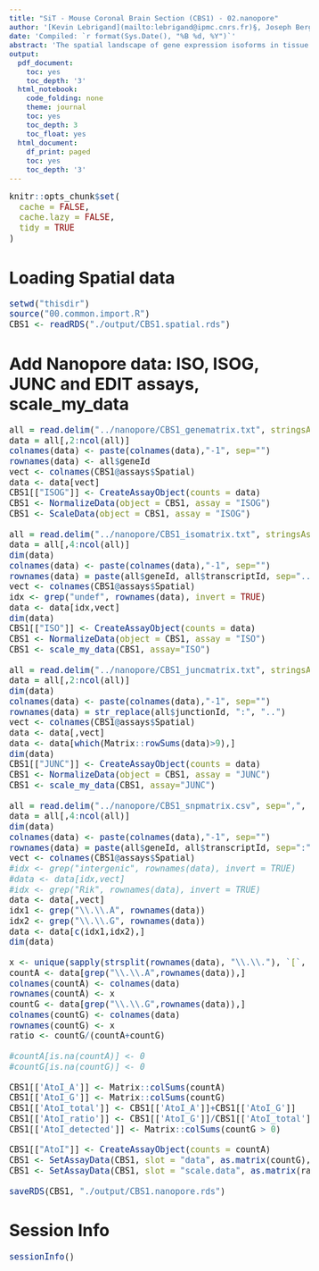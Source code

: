 ```yaml
---
title: "SiT - Mouse Coronal Brain Section (CBS1) - 02.nanopore"
author: '[Kevin Lebrigand](mailto:lebrigand@ipmc.cnrs.fr)§, Joseph Bergenstråhle §, Kim Thrane §, Annelie Mollbrink, Pascal Barbry, Rainer Waldmann and Joakim Lundeberg'
date: 'Compiled: `r format(Sys.Date(), "%B %d, %Y")`'
abstract: 'The spatial landscape of gene expression isoforms in tissue sections.'
output:
  pdf_document:
    toc: yes
    toc_depth: '3'
  html_notebook:
    code_folding: none
    theme: journal
    toc: yes
    toc_depth: 3
    toc_float: yes
  html_document:
    df_print: paged
    toc: yes
    toc_depth: '3'
---
```


<style type="text/css">

body, td {
   font-size: 15px;
}
code.r{
  font-size: 15px;
}
pre {
  font-size: 15px
}
</style>

```r
knitr::opts_chunk$set(
  cache = FALSE,
  cache.lazy = FALSE,
  tidy = TRUE
)

```

# Loading Spatial data

```r

setwd("thisdir")
source("00.common.import.R")
CBS1 <- readRDS("./output/CBS1.spatial.rds")

```

# Add Nanopore data: ISO, ISOG, JUNC and EDIT assays, scale_my_data

```r

all = read.delim("../nanopore/CBS1_genematrix.txt", stringsAsFactors = F)
data = all[,2:ncol(all)]
colnames(data) <- paste(colnames(data),"-1", sep="")
rownames(data) <- all$geneId
vect <- colnames(CBS1@assays$Spatial)
data <- data[vect]
CBS1[["ISOG"]] <- CreateAssayObject(counts = data)
CBS1 <- NormalizeData(object = CBS1, assay = "ISOG")
CBS1 <- ScaleData(object = CBS1, assay = "ISOG")

all = read.delim("../nanopore/CBS1_isomatrix.txt", stringsAsFactors = F)
data = all[,4:ncol(all)]
dim(data)
colnames(data) <- paste(colnames(data),"-1", sep="")
rownames(data) = paste(all$geneId, all$transcriptId, sep="..")
vect <- colnames(CBS1@assays$Spatial)
idx <- grep("undef", rownames(data), invert = TRUE)
data <- data[idx,vect]
dim(data)
CBS1[["ISO"]] <- CreateAssayObject(counts = data)
CBS1 <- NormalizeData(object = CBS1, assay = "ISO")
CBS1 <- scale_my_data(CBS1, assay="ISO")

all = read.delim("../nanopore/CBS1_juncmatrix.txt", stringsAsFactors = F)
data = all[,2:ncol(all)]
dim(data)
colnames(data) <- paste(colnames(data),"-1", sep="")
rownames(data) = str_replace(all$junctionId, ":", "..")
vect <- colnames(CBS1@assays$Spatial)
data <- data[,vect]
data <- data[which(Matrix::rowSums(data)>9),]
dim(data)
CBS1[["JUNC"]] <- CreateAssayObject(counts = data)
CBS1 <- NormalizeData(object = CBS1, assay = "JUNC")
CBS1 <- scale_my_data(CBS1, assay="JUNC")

all = read.delim("../nanopore/CBS1_snpmatrix.csv", sep=",", stringsAsFactors = F)
data = all[,4:ncol(all)]
dim(data)
colnames(data) <- paste(colnames(data),"-1", sep="")
rownames(data) = paste(all$geneId, all$transcriptId, sep=":")
vect <- colnames(CBS1@assays$Spatial)
#idx <- grep("intergenic", rownames(data), invert = TRUE)
#data <- data[idx,vect]
#idx <- grep("Rik", rownames(data), invert = TRUE)
data <- data[,vect]
idx1 <- grep("\\.\\.A", rownames(data))
idx2 <- grep("\\.\\.G", rownames(data))
data <- data[c(idx1,idx2),]
dim(data)

x <- unique(sapply(strsplit(rownames(data), "\\.\\."), `[`, 1))
countA <- data[grep("\\.\\.A",rownames(data)),]
colnames(countA) <- colnames(data)
rownames(countA) <- x
countG <- data[grep("\\.\\.G",rownames(data)),]
colnames(countG) <- colnames(data)
rownames(countG) <- x
ratio <- countG/(countA+countG)

#countA[is.na(countA)] <- 0
#countG[is.na(countG)] <- 0

CBS1[['AtoI_A']] <- Matrix::colSums(countA)
CBS1[['AtoI_G']] <- Matrix::colSums(countG)
CBS1[['AtoI_total']] <- CBS1[['AtoI_A']]+CBS1[['AtoI_G']]
CBS1[['AtoI_ratio']] <- CBS1[['AtoI_G']]/CBS1[['AtoI_total']]
CBS1[['AtoI_detected']] <- Matrix::colSums(countG > 0)

CBS1[["AtoI"]] <- CreateAssayObject(counts = countA)
CBS1 <- SetAssayData(CBS1, slot = "data", as.matrix(countG), assay = "AtoI")
CBS1 <- SetAssayData(CBS1, slot = "scale.data", as.matrix(ratio), assay = "AtoI")

saveRDS(CBS1, "./output/CBS1.nanopore.rds")

```

# Session Info

```r
sessionInfo()
```

